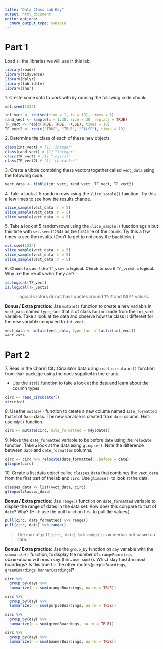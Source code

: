 ```yaml
---
title: "Data Class Lab Key"
output: html_document
editor_options: 
  chunk_output_type: console
---
```


# Part 1

Load all the libraries we will use in this lab. 

```r
library(readr)
library(tidyverse)
library(dplyr)
library(lubridate)
library(jhur)
```


1\. Create some data to work with by running the following code chunk.

```r
set.seed(1234)

int_vect <- rep(seq(from = 1, to = 10), times = 3)
rand_vect <- sample(x = 1:30, size = 30, replace = TRUE)
TF_vect <- rep(c(TRUE, TRUE, FALSE), times = 10)
TF_vect2 <- rep(c("TRUE", "TRUE", "FALSE"), times = 10)
```


2\. Determine the class of each of these new objects.

```r
class(int_vect) # [1] "integer"
class(rand_vect) # [1] "integer"
class(TF_vect) # [1] "logical"
class(TF_vect2) # [1] "character"
```


3\. Create a tibble combining these vectors together called `vect_data` using the following code.

```r
vect_data <- tibble(int_vect, rand_vect, TF_vect, TF_vect2)
```


4\. Take a look at 5 random rows using the `slice_sample()` function. Try this a few times to see how the results change.

```r
slice_sample(vect_data, n = 5)
slice_sample(vect_data, n = 5)
slice_sample(vect_data, n = 5)
```


5\. Take a look at 5 random rows using the `slice_sample()` function again but this time with `set.seed(1234)` as the first line of the chunk. Try this a few times to see the results. (Don't forget to not copy the backticks.)

```r
set.seed(1234)
slice_sample(vect_data, n = 5)
slice_sample(vect_data, n = 5)
slice_sample(vect_data, n = 5)
```


6\. Check to see if the `TF_vect` is logical. Check to see if `TF_vect2` is logical. Why are the results what they are?

```r
is.logical(TF_vect)
is.logical(TF_vect2)
```

> Logical vectors do not have quotes around `TRUE` and `FALSE` values.


**Bonus / Extra practice**: Use `mutate()` function to create a new variable in `vect_data` named `type_fact` that is of class `factor` made from the `int_vect` variable. Take a look at the data and observe how the class is different for the new variable compared to `int_vect`. 

```r
vect_data <- mutate(vect_data, type_fact = factor(int_vect))
vect_data
```


# Part 2

7\. Read in the Charm City Circulator data using `read_circulator()` function from `jhur` package using the code supplied in the chunk. 

- Use the `str()` function to take a look at the data and learn about the column types.

```r
circ <- read_circulator()
str(circ)
```


8\. Use the `mutate()` function to create a new column named `date_formatted` that is of `Date` class. The new variable is created from `date` column. Hint: use `mdy()` function.

```r
circ <- mutate(circ, date_formatted = mdy(date))
```


9\. Move the `date_formatted` variable to be before `date` using the `relocate` function. Take a look at the data using `glimpse()`. Note the difference between `date` and `date_formatted` columns.  


```r
circ <- circ %>% relocate(date_formatted, .before = date)
glimpse(circ)
```


10\. Create a list data object called `classes_data` that combines the `vect_data` from the first part of the lab and `circ`. Use `glimpse()` to look at the data.

```r
classes_data <- list(vect_data, circ)
glimpse(classes_data)
```


**Bonus / Extra practice**: Use `range()` function on `date_formatted` variable to display the range of dates in the data set. How does this compare to that of `date`? Why? (Hint: use the pull function first to pull the values.)

```r
pull(circ, date_formatted) %>% range()
pull(circ, date) %>% range()
```

> The max of `pull(circ, date) %>% range()` is numerical not based on date.


**Bonus / Extra practice**: Use the `group_by` function on `day` variable with the `summarize()` function, to display the number of `orangeBoardings` observations with each day (hint: `use sum()`). Which day had the most boardings? Is this true for the other routes (`purpleBoardings`, `greenBoardings`, `bannerBoardings`)?

```r
circ %>%
  group_by(day) %>%
  summarize(n = sum(orangeBoardings, na.rm = TRUE))

circ %>%
  group_by(day) %>%
  summarize(n = sum(purpleBoardings, na.rm = TRUE))

circ %>%
  group_by(day) %>%
  summarize(n = sum(greenBoardings, na.rm = TRUE))

circ %>%
  group_by(day) %>%
  summarize(n = sum(bannerBoardings, na.rm = TRUE))
```
 
